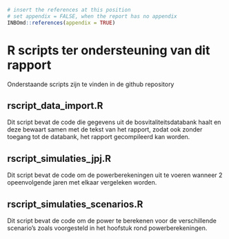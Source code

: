 ```r
# insert the references at this position
# set appendix = FALSE, when the report has no appendix
INBOmd::references(appendix = TRUE)
```

# R scripts ter ondersteuning van dit rapport

Onderstaande scripts zijn te vinden in de github repository

## rscript_data_import.R

Dit script bevat de code die gegevens uit de bosvitaliteitsdatabank haalt en deze bewaart samen met de tekst van het rapport, zodat ook zonder toegang tot de databank, het rapport gecompileerd kan worden.

## rscript_simulaties_jpj.R

Dit script bevat de code om de powerberekeningen uit te voeren wanneer 2 opeenvolgende jaren met elkaar vergeleken worden.

## rscript_simulaties_scenarios.R

Dit script bevat de code om de power te berekenen voor de verschillende scenario's zoals voorgesteld in het hoofstuk rond powerberekeningen.